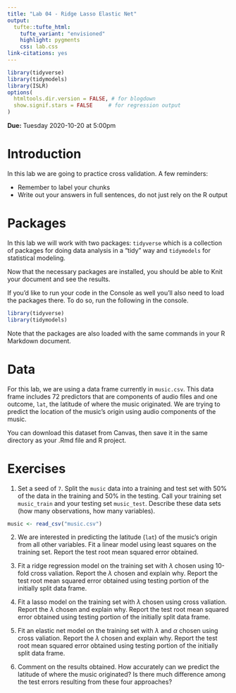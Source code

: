 ```yaml
---
title: "Lab 04 - Ridge Lasso Elastic Net"
output: 
  tufte::tufte_html:
    tufte_variant: "envisioned"
    highlight: pygments
    css: lab.css
link-citations: yes
---
```


```r
library(tidyverse)
library(tidymodels)
library(ISLR)
options(
  htmltools.dir.version = FALSE, # for blogdown
  show.signif.stars = FALSE     # for regression output
)
```

**Due:** Tuesday 2020-10-20 at 5:00pm

# Introduction

In this lab we are going to practice cross validation. A few reminders:

* Remember to label your chunks
* Write out your answers in full sentences, do not just rely on the R output

# Packages

In this lab we will work with two packages: `tidyverse` which is a collection of packages for doing data analysis in a "tidy" way and `tidymodels` for statistical modeling.

Now that the necessary packages are installed, you should be able to Knit your document and see the results.

If you'd like to run your code in the Console as well you'll also need to load the packages there. To do so, run the following in the console. 

```r
library(tidyverse) 
library(tidymodels)
```

Note that the packages are also loaded with the same commands in your R Markdown document.

# Data

For this lab, we are using a data frame currently in `music.csv`. This data frame includes 72 predictors that are components of audio files and one outcome, `lat`, the latitude of where the music originated. We are trying to predict the location of the music's origin using audio components of the music.

You can download this dataset from Canvas, then save it in the same directory as your .Rmd file and R project.

# Exercises

1. Set a seed of `7`. Split the `music` data into a training and test set with 50% of the data in the training and 50% in the testing. Call your training set `music_train` and your testing set `music_test`. Describe these data sets (how many observations, how many variables).


```r
music <- read_csv("music.csv")
```


2. We are interested in predicting the latitude (`lat`) of the music's origin from all other variables. Fit a linear model using least squares on the training set. Report the test root mean squared error obtained.

3.  Fit a ridge regression model on the training set with $\lambda$ chosen using 10-fold cross valiation. Report the $\lambda$ chosen and explain why. Report the test root mean squared error obtained using testing portion of the initially split data frame.


4. Fit a lasso model on the training set with $\lambda$ chosen using cross valiation. Report the $\lambda$ chosen and explain why. Report the test root mean squared error obtained using testing portion of the initially split data frame.


5. Fit an elastic net model on the training set with $\lambda$ and $\alpha$ chosen using cross valiation. Report the $\lambda$ chosen and explain why. Report the test root mean squared error obtained using testing portion of the initially split data frame.


6. Comment on the results obtained. How accurately can we predict the latitude of where the music originated? Is there much difference among the test errors resulting from these four approaches?

